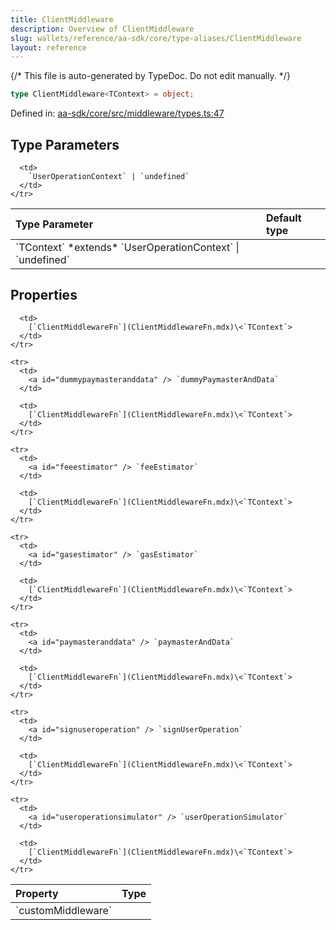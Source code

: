 ```yaml
---
title: ClientMiddleware
description: Overview of ClientMiddleware
slug: wallets/reference/aa-sdk/core/type-aliases/ClientMiddleware
layout: reference
---
```


{/* This file is auto-generated by TypeDoc. Do not edit manually. */}

```ts
type ClientMiddleware<TContext> = object;
```

Defined in: [aa-sdk/core/src/middleware/types.ts:47](https://github.com/alchemyplatform/aa-sdk/blob/0cc60e9f694c242d91befdaa2f26cdec3ee389c5/aa-sdk/core/src/middleware/types.ts#L47)

## Type Parameters

<table>
  <thead>
    <tr>
      <th align="left">Type Parameter</th>
      <th align="left">Default type</th>
    </tr>
  </thead>

  <tbody>
    <tr>
      <td>
        `TContext` *extends* `UserOperationContext` | `undefined`
      </td>

      <td>
        `UserOperationContext` | `undefined`
      </td>
    </tr>

  </tbody>
</table>

## Properties

<table>
  <thead>
    <tr>
      <th align="left">Property</th>
      <th align="left">Type</th>
    </tr>
  </thead>

  <tbody>
    <tr>
      <td>
        <a id="custommiddleware" /> `customMiddleware`
      </td>

      <td>
        [`ClientMiddlewareFn`](ClientMiddlewareFn.mdx)\<`TContext`>
      </td>
    </tr>

    <tr>
      <td>
        <a id="dummypaymasteranddata" /> `dummyPaymasterAndData`
      </td>

      <td>
        [`ClientMiddlewareFn`](ClientMiddlewareFn.mdx)\<`TContext`>
      </td>
    </tr>

    <tr>
      <td>
        <a id="feeestimator" /> `feeEstimator`
      </td>

      <td>
        [`ClientMiddlewareFn`](ClientMiddlewareFn.mdx)\<`TContext`>
      </td>
    </tr>

    <tr>
      <td>
        <a id="gasestimator" /> `gasEstimator`
      </td>

      <td>
        [`ClientMiddlewareFn`](ClientMiddlewareFn.mdx)\<`TContext`>
      </td>
    </tr>

    <tr>
      <td>
        <a id="paymasteranddata" /> `paymasterAndData`
      </td>

      <td>
        [`ClientMiddlewareFn`](ClientMiddlewareFn.mdx)\<`TContext`>
      </td>
    </tr>

    <tr>
      <td>
        <a id="signuseroperation" /> `signUserOperation`
      </td>

      <td>
        [`ClientMiddlewareFn`](ClientMiddlewareFn.mdx)\<`TContext`>
      </td>
    </tr>

    <tr>
      <td>
        <a id="useroperationsimulator" /> `userOperationSimulator`
      </td>

      <td>
        [`ClientMiddlewareFn`](ClientMiddlewareFn.mdx)\<`TContext`>
      </td>
    </tr>

  </tbody>
</table>
